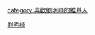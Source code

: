 {{Userbox
  |border-c = #000000
  |border-s = 1
  |id-c     = #FFFFFF
  |id-s     = 12
  |id-fc    = #000000
  |info-c   = #87cefa
  |info-s   = 10
  |info-fc  = #FFFF
  |id       = [[File:"TM" (劉明峰, Liu Mingfeng) of the music group Young young.jpg|45px]]
  |info     = 這個用戶是'''[[劉明峰]]'''的歌迷。
}}
<includeonly>[[category:喜歡劉明峰的維基人]]</includeonly><noinclude>
[[Category:藝人用戶框模板|劉明峰]]
</noinclude>